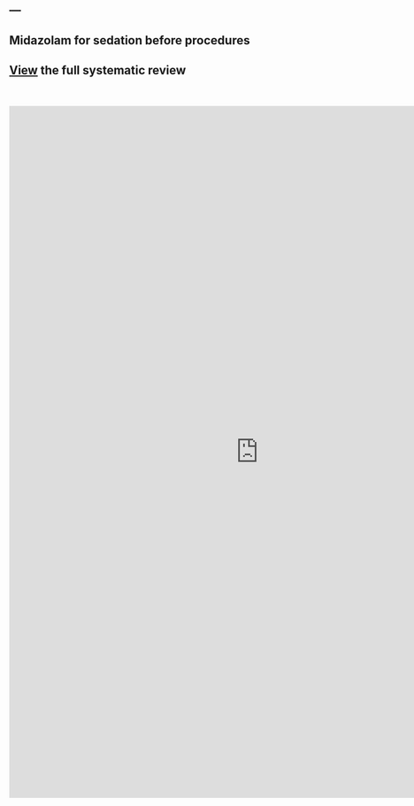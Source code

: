 ---
---
<div align = "center">

# Midazolam for sedation before procedures

## <i class="fa fa-search fa-lg"></i>  [View](https://www.cochranelibrary.com/cdsr/doi/10.1002/14651858.CD009491.pub2/full#CD009491-abs-0005) the full systematic review

</div>

<br><br>
<div align = "center">
<iframe src="https://aconway.dev/midazolam/summary.pdf" height="1250px" width="900px" style="border: none;"></iframe>
</div>